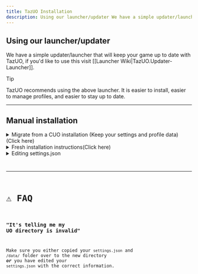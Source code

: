 ```yaml
---
title: TazUO Installation
description: Using our launcher/updater We have a simple updater/launcher that will keep your game up to date with TazUO, if you'd like to use this visit Launcher Wiki|TazUO.
---
```




## Using our launcher/updater
We have a simple updater/launcher that will keep your game up to date with TazUO, if you'd like to use this visit [[Launcher Wiki|TazUO.Updater-Launcher]].

> [!TIP]
> TazUO recommends using the above launcher. It is easier to install, easier to manage profiles, and easier to stay up to date.

***
## Manual installation

<details>
<summary>Migrate from a CUO installation (Keep your settings and profile data) (Click here)</summary>  

### Installation is easy:

:::note[If you used the updater to install TUO, skip to **step 3**]
:::

1. Downloaded the [latest release](https://github.com/bittiez/TazUO/releases/latest)  

       You need the TazUO.zip file from that release.

2. Create a folder where you want TUO installed, for example `Documents/TazUO`

3. Unzip the `ClassicUO.zip` file you downloaded in `step 1` into the folder you created in `step 2`

4. Copy your old `settings.json` and `/Data/` folder from your **old CUO** install into your new directory
```bash
These can usually be found under ClassicUO/ClassicUO/
            You can right click the ClassicUO shortcut on your desktop and hit "Open file location" for easier access.
       
       You may need to edit settings.json and update your ultimaonlinedirectory location.

       You can skip this step(3) if you don't want your old settings and profiles(macros/gumps/spell bars/etc) copied over.
```  

5. Run ClassicUO.exe in your new directory!


Your finished directory should look something like this(with a few more files than this):
![image](https://user-images.githubusercontent.com/3859393/222996710-c5ead68e-4ac0-46ad-8308-b1edd03b6710.png)
</details>

<details>
<summary>Fresh installation instructions(Click here)</summary>
1. Follow the steps above, skipping `step 3`. 

2. Run ClassicUO.exe once, it will create a `settings.json` file that you will need to populate with your UO directory, server info and optional assistant.
</details>

<details>
<summary>Editing settings.json</summary>

1. Open your TazUO folder

<Code code="If you used the updater, open the TUO folder inside your TazUO folder." lang="bash" />

2. Locate and open `settings.json`, you can use notepad or notepad++.

3. Editing important settings  
3.1 Shard ip and port  
        Find and edit these lines as needed for your specific shard, their website should list their IP and PORT
```json
"ip": "login.shardaddress.com",
  "port": 2593,
``` 

3.2 Ultima online installation directory  
        Find and edit this line as needed for where you have Ultima Online installed (Not CUO or TazUO, your install from EA)
<Code code=""ultimaonlinedirectory": "C:\\Program Files (x86)\\Electronic Arts\\Ultima Online Classic"," lang="json" />

<details>
<summary>Are you planning on using an assistant such as Razor Enhanced or Classic Assist?</summary>

In the TazUO folder go to data. In that folder should be a folder named plugins. Drop your preferred client assistant, ex Razor Enhanced. 

**Find and locate this line**
```json
"plugins": [
  ]
```bash
**If you are using Razor Enhanced**
```json
"plugins": [
    "Razor\\RazorEnhanced.exe"
  ]
```bash
**If you are using Classic Assist**
```json
"plugins": [
    "ClassicAssist\\ClassicAssist.dll"
  ]
```
</details>
</details>


***

# ⚠️ FAQ
### "It's telling me my UO directory is invalid"  
Make sure you either copied your `settings.json` and `/data/` folder over to the new directory ***or*** you have edited your `settings.json` with the correct information.